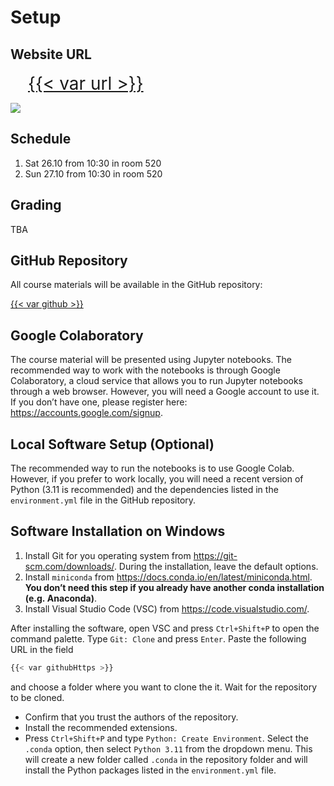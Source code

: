 # Setup {.unnumbered}

:::{.callout-note}
## Website URL

[{{< var url >}}]({{< var url >}}){style="font-size:2em; margin-left: 1em;"}

![](./figures/qr_code.png)

:::

## Schedule

1. Sat 26.10 from 10:30 in room 520
2. Sun 27.10 from 10:30 in room 520

## Grading

TBA

## GitHub Repository

All course materials will be available in the GitHub repository:

[{{< var github >}}]({{< var github >}})

## Google Colaboratory

The course material will be presented using Jupyter notebooks. The recommended way to work with the notebooks is through Google Colaboratory, a cloud service that allows you to run Jupyter notebooks through a web browser. However, you will need a Google account to use it. If you don't have one, please register here: <https://accounts.google.com/signup>.

## Local Software Setup (Optional)

The recommended way to run the notebooks is to use Google Colab. However, if you prefer to work locally, you will need a recent version of Python (3.11 is recommended) and the dependencies listed in the `environment.yml` file in the GitHub repository.

:::{.callout-note collapsed="true"}
## Software Installation on Windows

1. Install Git for you operating system from [https://git-scm.com/downloads/](https://git-scm.com/downloads). During the installation, leave the default options.
2. Install `miniconda` from [https://docs.conda.io/en/latest/miniconda.html](https://docs.conda.io/en/latest/miniconda.html). **You don't need this step if you already have another conda installation (e.g. Anaconda)**.
3. Install Visual Studio Code (VSC) from [https://code.visualstudio.com/](https://code.visualstudio.com/).
:::

After installing the software, open VSC and press `Ctrl+Shift+P` to open the command palette. Type `Git: Clone` and press `Enter`. Paste the following URL in the field 

```bash
{{< var githubHttps >}}
```

 and choose a folder where you want to clone the it. Wait for the repository to be cloned.

- Confirm that you trust the authors of the repository.
- Install the recommended extensions.
- Press `Ctrl+Shift+P` and type `Python: Create Environment`. Select the `.conda` option, then select `Python 3.11` from the dropdown menu. This will create a new folder called `.conda` in the repository folder and will install the Python packages listed in the `environment.yml` file.
